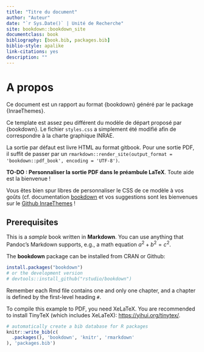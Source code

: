 ```yaml
--- 
title: "Titre du document"
author: "Auteur"
date: "`r Sys.Date()` | Unité de Recherche"
site: bookdown::bookdown_site
documentclass: book
bibliography: [book.bib, packages.bib]
biblio-style: apalike
link-citations: yes
description: ""
---
```


# A propos

Ce document est un rapport au format {bookdown} généré par le package {InraeThemes}.

Ce template est assez peu différent du modèle de départ proposé par {bookdown}. Le fichier `styles.css` a simplement été modifié afin de correspondre à la charte graphique INRAE.

La sortie par défaut est livre HTML au format gitbook. Pour une sortie PDF, il suffit de passer par un `rmarkdown::render_site(output_format = 'bookdown::pdf_book', encoding = 'UTF-8')`. 

**TO-DO : Personnaliser la sortie PDF dans le préambule LaTeX**. Toute aide est la bienvenue !

Vous êtes bien spur libres de personnaliser le CSS de ce modèle à vos goûts (cf. documentation [bookdown](https://bookdown.org/) et vos suggestions sont les bienvenues sur le [Github InraeThemes](https://github.com/davidcarayon/InraeThemes/issues) !

##  Prerequisites

This is a _sample_ book written in **Markdown**. You can use anything that Pandoc's Markdown supports, e.g., a math equation $a^2 + b^2 = c^2$.

The **bookdown** package can be installed from CRAN or Github:

```r
install.packages("bookdown")
# or the development version
# devtools::install_github("rstudio/bookdown")
```

Remember each Rmd file contains one and only one chapter, and a chapter is defined by the first-level heading `#`.

To compile this example to PDF, you need XeLaTeX. You are recommended to install TinyTeX (which includes XeLaTeX): <https://yihui.org/tinytex/>.

```r
# automatically create a bib database for R packages
knitr::write_bib(c(
  .packages(), 'bookdown', 'knitr', 'rmarkdown'
), 'packages.bib')
```
